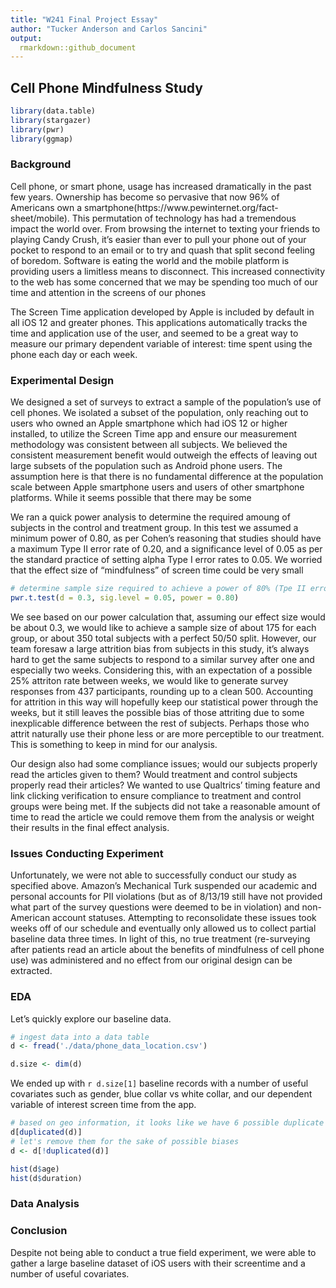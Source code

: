 ---
title: "W241 Final Project Essay"
author: "Tucker Anderson and Carlos Sancini"
output:
  rmarkdown::github_document
---
## Cell Phone Mindfulness Study

```{r echo=FALSE, results='hide', warning=FALSE, message=FALSE}
library(data.table)
library(stargazer)
library(pwr)
library(ggmap)
```

### Background
Cell phone, or smart phone, usage has increased dramatically in the past few years. Ownership has become so pervasive that now 96% of Americans own a smartphone(https://www.pewinternet.org/fact-sheet/mobile). This permutation of technology has had a tremendous impact the world over. From browsing the internet to texting your friends to playing Candy Crush, it's easier than ever to pull your phone out of your pocket to respond to an email or to try and quash that split second feeling of boredom. Software is eating the world and the mobile platform is providing users a limitless means to disconnect. This increased connectivity to the web has some concerned that we may be spending too much of our time and attention in the screens of our phones

The Screen Time application developed by Apple is included by default in all iOS 12 and greater phones. This applications automatically tracks the time and application use of the user, and seemed to be a great way to measure our primary dependent variable of interest: time spent using the phone each day or each week.

### Experimental Design
We designed a set of surveys to extract a sample of the population's use of cell phones. We isolated a subset of the population, only reaching out to users who owned an Apple smartphone which had iOS 12 or higher installed, to utilize the Screen Time app and ensure our measurement methodology was consistent between all subjects. We believed the consistent measurement benefit would outweigh the effects of leaving out large subsets of the population such as Android phone users. The assumption here is that there is no fundamental difference at the population scale between Apple smartphone users and users of other smartphone platforms. While it seems possible that there may be some 

We ran a quick power analysis to determine the required amoung of subjects in the control and treatment group. In this test we assumed a minimum power of 0.80, as per Cohen's reasoning that studies should have a maximum Type II error rate of 0.20, and a significance level of 0.05 as per the standard practice of setting alpha Type I error rates to 0.05. We worried that the effect size of "mindfulness" of screen time could be very small 
```{r}
# determine sample size required to achieve a power of 80% (Tpe II error rate of 20%) and a Type I error rate of 5% with a negligible effect size
pwr.t.test(d = 0.3, sig.level = 0.05, power = 0.80)
```
We see based on our power calculation that, assuming our effect size would be about 0.3, we would like to achieve a sample size of about 175 for each group, or about 350 total subjects with a perfect 50/50 split. However, our team foresaw a large attrition bias from subjects in this study, it's always hard to get the same subjects to respond to a similar survey after one and especially two weeks. Considering this, with an expectation of a possible 25% attriton rate between weeks, we would like to generate survey responses from 437 participants, rounding up to a clean 500. Accounting for attrition in this way will hopefully keep our statistical power through the weeks, but it still leaves the possible bias of those attriting due to some inexplicable difference between the rest of subjects. Perhaps those who attrit naturally use their phone less or are more perceptible to our treatment. This is something to keep in mind for our analysis.

Our design also had some compliance issues; would our subjects properly read the articles given to them? Would treatment and control subjects properly read their articles? We wanted to use Qualtrics' timing feature and link clicking verification to ensure compliance to treatment and control groups were being met. If the subjects did not take a reasonable amount of time to read the article we could remove them from the analysis or weight their results in the final effect analysis.

### Issues Conducting Experiment
Unfortunately, we were not able to successfully conduct our study as specified above. Amazon's Mechanical Turk suspended our academic and personal accounts for PII violations (but as of 8/13/19 still have not provided what part of the survey questions were deemed to be in violation) and non-American account statuses. Attempting to reconsolidate these issues took weeks off of our schedule and eventually only allowed us to collect partial baseline data three times. In light of this, no true treatment (re-surveying after patients read an article about the benefits of mindfulness of cell phone use) was administered and no effect from our original design can be extracted.

### EDA
Let's quickly explore our baseline data.
```{r}
# ingest data into a data table
d <- fread('./data/phone_data_location.csv')

d.size <- dim(d)
```
We ended up with `r d.size[1]` baseline records with a number of useful covariates such as gender, blue collar vs white collar, and our dependent variable of interest screen time from the app.  
```{r}
# based on geo information, it looks like we have 6 possible duplicate entries
d[duplicated(d)]
# let's remove them for the sake of possible biases
d <- d[!duplicated(d)]
```

```{r}
hist(d$age)
hist(d$duration)
```

### Data Analysis


### Conclusion
Despite not being able to conduct a true field experiment, we were able to gather a large baseline dataset of iOS users with their screentime and a number of useful covariates.